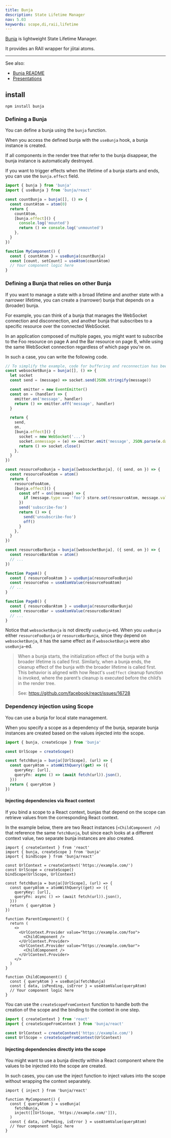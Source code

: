 ```yaml
---
title: Bunja
description: State Lifetime Manager
nav: 5.03
keywords: scope,di,raii,lifetime
---
```


[Bunja](https://github.com/disjukr/bunja) is lightweight State Lifetime Manager.

It provides an RAII wrapper for jōtai atoms.

---

See also:

- [Bunja README](https://github.com/disjukr/bunja/blob/main/README.md)
- [Presentations](https://github.com/disjukr/bunja/tree/main/presentations)

## install

```
npm install bunja
```

### Defining a Bunja

You can define a bunja using the `bunja` function.

When you access the defined bunja with the `useBunja` hook, a bunja instance is created.

If all components in the render tree that refer to the bunja disappear, the bunja instance is automatically destroyed.

If you want to trigger effects when the lifetime of a bunja starts and ends, you can use the `bunja.effect` field.

```ts
import { bunja } from 'bunja'
import { useBunja } from 'bunja/react'

const countBunja = bunja([], () => {
  const countAtom = atom(0)
  return {
    countAtom,
    [bunja.effect]() {
      console.log('mounted')
      return () => console.log('unmounted')
    },
  }
})

function MyComponent() {
  const { countAtom } = useBunja(countBunja)
  const [count, setCount] = useAtom(countAtom)
  // Your component logic here
}
```

### Defining a Bunja that relies on other Bunja

If you want to manage a state with a broad lifetime and another state with a narrower lifetime, you can create a (narrower) bunja that depends on a (broader) bunja.

For example, you can think of a bunja that manages the WebSocket connection and disconnection, and another bunja that subscribes to a specific resource over the connected WebSocket.

In an application composed of multiple pages, you might want to subscribe to the Foo resource on page A and the Bar resource on page B, while using the same WebSocket connection regardless of which page you're on.

In such a case, you can write the following code.

```ts
// To simplify the example, code for buffering and reconnection has been omitted.
const websocketBunja = bunja([], () => {
  let socket
  const send = (message) => socket.send(JSON.stringify(message))

  const emitter = new EventEmitter()
  const on = (handler) => {
    emitter.on('message', handler)
    return () => emitter.off('message', handler)
  }

  return {
    send,
    on,
    [bunja.effect]() {
      socket = new WebSocket('...')
      socket.onmessage = (e) => emitter.emit('message', JSON.parse(e.data))
      return () => socket.close()
    },
  }
})

const resourceFooBunja = bunja([websocketBunja], ({ send, on }) => {
  const resourceFooAtom = atom()
  return {
    resourceFooAtom,
    [bunja.effect]() {
      const off = on((message) => {
        if (message.type === 'foo') store.set(resourceAtom, message.value)
      })
      send('subscribe-foo')
      return () => {
        send('unsubscribe-foo')
        off()
      }
    },
  }
})

const resourceBarBunja = bunja([websocketBunja], ({ send, on }) => {
  const resourceBarAtom = atom()
  // ...
})

function PageA() {
  const { resourceFooAtom } = useBunja(resourceFooBunja)
  const resourceFoo = useAtomValue(resourceFooAtom)
  // ...
}

function PageB() {
  const { resourceBarAtom } = useBunja(resourceBarBunja)
  const resourceBar = useAtomValue(resourceBarAtom)
  // ...
}
```

Notice that `websocketBunja` is not directly `useBunja`-ed.
When you `useBunja` either `resourceFooBunja` or `resourceBarBunja`, since they depend on `websocketBunja`,
it has the same effect as if `websocketBunja` were also `useBunja`-ed.

> When a bunja starts, the initialization effect of the bunja with a broader lifetime is called first.
> Similarly, when a bunja ends, the cleanup effect of the bunja with the broader lifetime is called first.
> This behavior is aligned with how React's `useEffect` cleanup function is invoked, where the parent’s cleanup is executed before the child’s in the render tree.
>
> See: https://github.com/facebook/react/issues/16728

### Dependency injection using Scope

You can use a bunja for local state management.

When you specify a scope as a dependency of the bunja, separate bunja instances are created based on the values injected into the scope.

```ts
import { bunja, createScope } from 'bunja'

const UrlScope = createScope()

const fetchBunja = bunja([UrlScope], (url) => {
  const queryAtom = atomWithQuery((get) => ({
    queryKey: [url],
    queryFn: async () => (await fetch(url)).json(),
  }))
  return { queryAtom }
})
```

#### Injecting dependencies via React context

If you bind a scope to a React context, bunjas that depend on the scope can retrieve values from the corresponding React context.

In the example below, there are two React instances (`<ChildComponent />`) that reference the same `fetchBunja`, but since each looks at a different context value, two separate bunja instances are also created.

```tsx
import { createContext } from 'react'
import { bunja, createScope } from 'bunja'
import { bindScope } from 'bunja/react'

const UrlContext = createContext('https://example.com/')
const UrlScope = createScope()
bindScope(UrlScope, UrlContext)

const fetchBunja = bunja([UrlScope], (url) => {
  const queryAtom = atomWithQuery((get) => ({
    queryKey: [url],
    queryFn: async () => (await fetch(url)).json(),
  }))
  return { queryAtom }
})

function ParentComponent() {
  return (
    <>
      <UrlContext.Provider value="https://example.com/foo">
        <ChildComponent />
      </UrlContext.Provider>
      <UrlContext.Provider value="https://example.com/bar">
        <ChildComponent />
      </UrlContext.Provider>
    </>
  )
}

function ChildComponent() {
  const { queryAtom } = useBunja(fetchBunja)
  const { data, isPending, isError } = useAtomValue(queryAtom)
  // Your component logic here
}
```

You can use the `createScopeFromContext` function to handle both the creation of the scope and the binding to the context in one step.

```ts
import { createContext } from 'react'
import { createScopeFromContext } from 'bunja/react'

const UrlContext = createContext('https://example.com/')
const UrlScope = createScopeFromContext(UrlContext)
```

#### Injecting dependencies directly into the scope

You might want to use a bunja directly within a React component where the values to be injected into the scope are created.

In such cases, you can use the inject function to inject values into the scope without wrapping the context separately.

```tsx
import { inject } from 'bunja/react'

function MyComponent() {
  const { queryAtom } = useBunja(
    fetchBunja,
    inject([[UrlScope, 'https://example.com/']]),
  )
  const { data, isPending, isError } = useAtomValue(queryAtom)
  // Your component logic here
}
```

